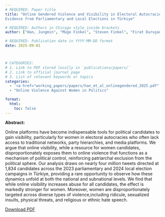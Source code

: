 ```yaml
---
# REQUIRED: Paper title
title: "Online Gendered Violence and Visibility in Electoral Autocracies:
Evidence from Parliamentary and Local Elections in Türkiye"

# REQUIRED: Authors in Chicago style inside brackets
author: ["Han, Jungmin", "Müge Finkel", "Steven Finkel", "Firat Duruşan", "Erdem Yörük"] 

# REQUIRED: Publication date in YYYY-MM-DD format
date: 2025-09-01



# CATEGORIES: 
# 1. Link to PDF stored locally in `publications/papers/`
# 2. Link to official journal page
# 3. List of relevant keywords or topics
categories:
  - '<a href="working_papers/papers/han_et_al_onlinegendered_2025.pdf" target="_blank">PDF</a>'
  - "Online Violence Against Women in Politics"

format:
  html:
    toc: false
---
```


**Abstract:**

::: justify-text
Online platforms have become indispensable tools for political candidates to gain visibility, particularly for women in electoral autocracies who often lack access to traditional networks, party hierarchies, and media platforms. We argue that online visibility, while a resource for women candidates, disproportionately exposes them to online violence that functions as a mechanism of political control, reinforcing patriarchal exclusion from the political sphere. Our analysis draws on nearly four million tweets directed at 1,834 candidates across the 2023 parliamentary and 2024 local election campaigns in Türkiye, providing a rare opportunity to observe how these dynamics unfold at both the national and subnational levels. We find that while online visibility increases abuse for all candidates, the effect is markedly stronger for women. Moreover, women are disproportionately targeted across diverse types of violence,including ridicule, sexualized insults, physical threats, and religious or ethnic hate speech.
:::

[Download PDF](papers/han_et_al_onlinegendered_2025.pdf){.btn .btn-outline-success target="_blank"} 